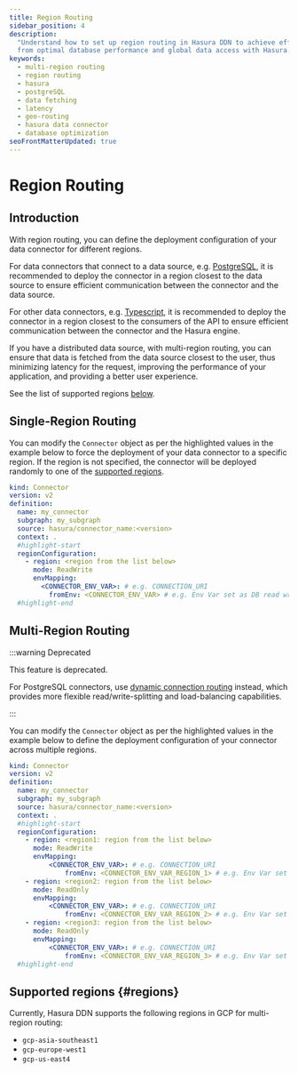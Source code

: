 ```yaml
---
title: Region Routing
sidebar_position: 4
description:
  "Understand how to set up region routing in Hasura DDN to achieve efficient data fetching and lower latency. Benefit
  from optimal database performance and global data access with Hasura."
keywords:
  - multi-region routing
  - region routing
  - hasura
  - postgreSQL
  - data fetching
  - latency
  - geo-routing
  - hasura data connector
  - database optimization
seoFrontMatterUpdated: true
---
```


# Region Routing

## Introduction

With region routing, you can define the deployment configuration of your data connector for different regions.

For data connectors that connect to a data source, e.g. [PostgreSQL](/how-to-build-with-ddn/with-postgresql.mdx), it is
recommended to deploy the connector in a region closest to the data source to ensure efficient communication between the
connector and the data source.

For other data connectors, e.g. [Typescript](https://hasura.io/connectors/nodejs), it is recommended to deploy the
connector in a region closest to the consumers of the API to ensure efficient communication between the connector and
the Hasura engine.

If you have a distributed data source, with multi-region routing, you can ensure that data is fetched from the data
source closest to the user, thus minimizing latency for the request, improving the performance of your application, and
providing a better user experience.

See the list of supported regions [below](#regions).

## Single-Region Routing

You can modify the `Connector` object as per the highlighted values in the example below to force the deployment of your
data connector to a specific region. If the region is not specified, the connector will be deployed randomly to one of
the [supported regions](#regions).

```yaml title="For example, in my_subgraph/connector/my_connector/connector.yaml:"
kind: Connector
version: v2
definition:
  name: my_connector
  subgraph: my_subgraph
  source: hasura/connector_name:<version>
  context: .
  #highlight-start
  regionConfiguration:
    - region: <region from the list below>
      mode: ReadWrite
      envMapping:
        <CONNECTOR_ENV_VAR>: # e.g. CONNECTION_URI
          fromEnv: <CONNECTOR_ENV_VAR> # e.g. Env Var set as DB read write URL
  #highlight-end
```

## Multi-Region Routing

:::warning Deprecated

This feature is deprecated.

For PostgreSQL connectors, use
[dynamic connection routing](/reference/connectors/postgresql/dynamic-connections-tutorial.mdx) instead, which provides
more flexible read/write-splitting and load-balancing capabilities.

:::

You can modify the `Connector` object as per the highlighted values in the example below to define the deployment
configuration of your connector across multiple regions.

```yaml title="For example, in my_subgraph/connector/my_connector/connector.yaml:"
kind: Connector
version: v2
definition:
  name: my_connector
  subgraph: my_subgraph
  source: hasura/connector_name:<version>
  context: .
  #highlight-start
  regionConfiguration:
    - region: <region1: region from the list below>
      mode: ReadWrite
      envMapping:
          <CONNECTOR_ENV_VAR>: # e.g. CONNECTION_URI
              fromEnv: <CONNECTOR_ENV_VAR_REGION_1> # e.g. Env Var set as DB read write replica URL in region1
    - region: <region2: region from the list below>
      mode: ReadOnly
      envMapping:
          <CONNECTOR_ENV_VAR>: # e.g. CONNECTION_URI
              fromEnv: <CONNECTOR_ENV_VAR_REGION_2> # e.g. Env Var set as DB read only replica URL in region2
    - region: <region3: region from the list below>
      mode: ReadOnly
      envMapping:
          <CONNECTOR_ENV_VAR>: # e.g. CONNECTION_URI
              fromEnv: <CONNECTOR_ENV_VAR_REGION_3> # e.g. Env Var set as DB read only replica URL in region3
  #highlight-end
```

## Supported regions {#regions}

Currently, Hasura DDN supports the following regions in GCP for multi-region routing:

- `gcp-asia-southeast1`
- `gcp-europe-west1`
- `gcp-us-east4`
